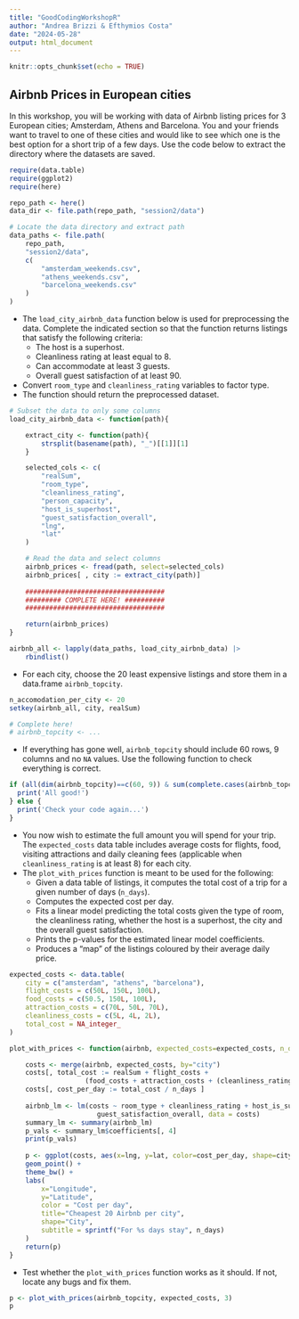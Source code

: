 ---
title: "GoodCodingWorkshopR"
author: "Andrea Brizzi & Efthymios Costa"
date: "2024-05-28"
output: html_document
---

```{r setup, include=FALSE}
knitr::opts_chunk$set(echo = TRUE)
```

## Airbnb Prices in European cities

In this workshop, you will be working with data of Airbnb listing prices for 3 European cities; Amsterdam, Athens and Barcelona. You and your friends want to travel to one of these cities and would like to see which one is the best option for a short trip of a few days. Use the code below to extract the directory where the datasets are saved.

```{r datapaths}
require(data.table)
require(ggplot2)
require(here)

repo_path <- here()
data_dir <- file.path(repo_path, "session2/data")

# Locate the data directory and extract path
data_paths <- file.path(
    repo_path, 
    "session2/data",
    c(
        "amsterdam_weekends.csv",
        "athens_weekends.csv",
        "barcelona_weekends.csv"
    )
)
```

- The `load_city_airbnb_data` function below is used for preprocessing the data. Complete the indicated section so that the function returns listings that satisfy the following criteria:
  + The host is a superhost.
  + Cleanliness rating at least equal to 8.
  + Can accommodate at least 3 guests.
  + Overall guest satisfaction of at least 90.
- Convert `room_type` and `cleanliness_rating` variables to factor type.
- The function should return the preprocessed dataset.

```{r preprocessing}
# Subset the data to only some columns
load_city_airbnb_data <- function(path){

    extract_city <- function(path){
        strsplit(basename(path), "_")[[1]][1]
    }

    selected_cols <- c(
        "realSum",
        "room_type",
        "cleanliness_rating",
        "person_capacity",
        "host_is_superhost",
        "guest_satisfaction_overall",
        "lng",
        "lat"
    )

    # Read the data and select columns
    airbnb_prices <- fread(path, select=selected_cols)
    airbnb_prices[ , city := extract_city(path)]
    
    ###################################
    ######### COMPLETE HERE! ##########
    ###################################

    return(airbnb_prices)
}

airbnb_all <- lapply(data_paths, load_city_airbnb_data) |>
    rbindlist()
```

- For each city, choose the 20 least expensive listings and store them in a data.frame `airbnb_topcity`.

```{r topcity, echo=FALSE}

n_accomodation_per_city <- 20
setkey(airbnb_all, city, realSum)

# Complete here!
# airbnb_topcity <- ...
```

- If everything has gone well, `airbnb_topcity` should include 60 rows, 9 columns and no `NA` values. Use the following function to check everything is correct.

```{r check, echo = FALSE}
if (all(dim(airbnb_topcity)==c(60, 9)) & sum(complete.cases(airbnb_topcity)) == 60){
  print('All good!')
} else {
  print('Check your code again...')
}
```

- You now wish to estimate the full amount you will spend for your trip. The `expected_costs` data table includes average costs for flights, food, visiting attractions and daily cleaning fees (applicable when `cleanliness_rating` is at least 8) for each city.
- The `plot_with_prices` function is meant to be used for the following:
  + Given a data table of listings, it computes the total cost of a trip for a given number of days (`n_days`).
  + Computes the expected cost per day.
  + Fits a linear model predicting the total costs given the type of room, the cleanliness rating, whether the host is a superhost, the city and the overall guest satisfaction.
  + Prints the p-values for the estimated linear model coefficients.
  + Produces a "map" of the listings coloured by their average daily price.

```{r plot_with_prices, echo = FALSE}
expected_costs <- data.table(
    city = c("amsterdam", "athens", "barcelona"),
    flight_costs = c(50L, 150L, 100L),
    food_costs = c(50.5, 150L, 100L),
    attraction_costs = c(70L, 50L, 70L),
    cleanliness_costs = c(5L, 4L, 2L),
    total_cost = NA_integer_
)

plot_with_prices <- function(airbnb, expected_costs=expected_costs, n_days=3){

    costs <- merge(airbnb, expected_costs, by="city")
    costs[, total_cost := realSum + flight_costs +
                   (food_costs + attraction_costs + (cleanliness_rating - 8) * cleanliness_costs) * n_days ]
    costs[, cost_per_day := total_cost / n_days ]
    
    airbnb_lm <- lm(costs ~ room_type + cleanliness_rating + host_is_superhost + city +
                      guest_satisfaction_overall, data = costs)
    summary_lm <- summary(airbnb_lm)
    p_vals <- summary_lm$coefficients[, 4]
    print(p_vals)
    
    p <- ggplot(costs, aes(x=lng, y=lat, color=cost_per_day, shape=city)) + 
    geom_point() +
    theme_bw() + 
    labs(
        x="Longitude",
        y="Latitude",
        color = "Cost per day",
        title="Cheapest 20 Airbnb per city",
        shape="City",
        subtitle = sprintf("For %s days stay", n_days)
    ) 
    return(p)
}
```

- Test whether the `plot_with_prices` function works as it should. If not, locate any bugs and fix them.

```{r debugging, echo = FALSE}

p <- plot_with_prices(airbnb_topcity, expected_costs, 3)
p
```